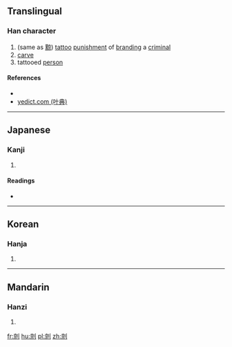 ==Translingual==

===Han character===
{{Han char|rn=18|rad=刀|as=08|sn=10|four=|canj=卜火中弓 (YFLN)|ids=⿰[[京]][[刂]]}}

# (same as [[黥]]) [[tattoo]] [[punishment]] of [[brand]]ing a [[criminal]]
# [[carve]]
# tattooed [[person]]

====References====
* {{Han ref|kx=0141.310|dkj=02058|dj=0321.100|hdz=10345.120|uh=5260|ud=21088}}
*[http://yedict.com/htm/52/5260.htm yedict.com (叶典)]

----

==Japanese==

===Kanji===
{{ja-kanji|grade=|rs=刀08}}

# {{defn|lang=ja|sort=刀08}}

====Readings====
* {{ja-readings|on=[[けい]] (kei), [[しゃう]] (shau), [[りゃう]] (ryau)|kun=[[いれずみ]] (irezumi), [[かすめとる]] (kasumetoru)}}

----

==Korean==

===Hanja===
{{ko-hanja|hangeul=[[경]], [[량]], 략|rv=gyeong, ryang, ryak|mr=kyŏng, ryang, ryak}}

# {{defn|lang=ko|sort=刀08}}

----

==Mandarin==

===Hanzi===
{{cmn-hanzi|pin=[[qíng]] ([[qing2]])|wg=ch'ing<sup>2</sup>}}

# {{defn|lang=cmn|sort=刀08}}

[[fr:剠]]
[[hu:剠]]
[[pl:剠]]
[[zh:剠]]